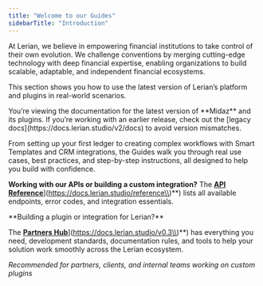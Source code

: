 ```yaml
---
title: "Welcome to our Guides"
sidebarTitle: "Introduction"
---
```


At Lerian, we believe in empowering financial institutions to take control of their own evolution. We challenge conventions by merging cutting-edge technology with deep financial expertise, enabling organizations to build scalable, adaptable, and independent financial ecosystems.

This section shows you how to use the latest version of Lerian’s platform and plugins in real-world scenarios.

<Warning>
  You’re viewing the documentation for the latest version of **Midaz** and its plugins. If you’re working with an earlier release, check out the [legacy docs](https://docs.lerian.studio/v2/docs)  to avoid version mismatches.
</Warning>

From setting up your first ledger to creating complex workflows with Smart Templates and CRM integrations, the Guides walk you through real use cases, best practices, and step-by-step instructions, all designed to help you build with confidence.

**Working with our APIs or building a custom integration?** The [**API Reference**](**[**https://docs.lerian.studio/reference)](https://docs.lerian.studio/reference\\)\*\*) lists all available endpoints, error codes, and integration essentials.

<Note>
  **Building a plugin or integration for Lerian?**

  The [**Partners Hub**](**[**https://docs.lerian.studio/v0.3)](https://docs.lerian.studio/v0.3\\)\*\*)  has everything you need, development standards, documentation rules, and tools to help your solution work smoothly across the Lerian ecosystem.

  _Recommended for partners, clients, and internal teams working on custom plugins_
</Note>